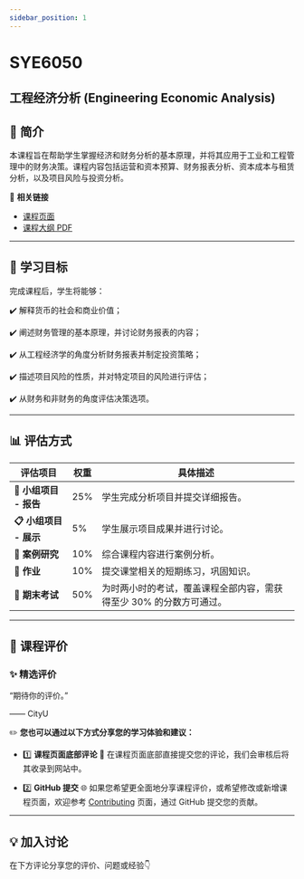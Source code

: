 ```yaml
---
sidebar_position: 1
---
```


# SYE6050
## 工程经济分析 (Engineering Economic Analysis)

## **📘 简介**
本课程旨在帮助学生掌握经济和财务分析的基本原理，并将其应用于工业和工程管理中的财务决策。课程内容包括运营和资本预算、财务报表分析、资本成本与租赁分析，以及项目风险与投资分析。

🔗 **相关链接**
- [课程页面](https://www.cityu.edu.hk/catalogue/pg/202425/course/SYE6050.htm)
- [课程大纲 PDF](https://www.cityu.edu.hk/catalogue/pg/202425/course/SYE6050.pdf)

---

## **🎯 学习目标**

完成课程后，学生将能够：

✔️ 解释货币的社会和商业价值；

✔️ 阐述财务管理的基本原理，并讨论财务报表的内容；

✔️ 从工程经济学的角度分析财务报表并制定投资策略；

✔️ 描述项目风险的性质，并对特定项目的风险进行评估；

✔️ 从财务和非财务的角度评估决策选项。

---

## **📊 评估方式**

| **评估项目**            | **权重** | **具体描述**                                                                                       |
|------------------------|---------|---------------------------------------------------------------------------------------------------|
| **📂 小组项目 - 报告**   | 25%      | 学生完成分析项目并提交详细报告。                                                                    |
| **📋 小组项目 - 展示**   | 5%       | 学生展示项目成果并进行讨论。                                                                       |
| **📑 案例研究**          | 10%      | 综合课程内容进行案例分析。                                                                          |
| **📝 作业**             | 10%      | 提交课堂相关的短期练习，巩固知识。                                                                   |
| **📝 期末考试**          | 50%      | 为时两小时的考试，覆盖课程全部内容，需获得至少 30% 的分数方可通过。                                          |

---

## **💬 课程评价**

### ✨ **精选评价**
<div className={commentStyles.commentBox}>
    <p className={commentStyles.commentText}>
        “期待你的评价。”
    </p>
    <p className={commentStyles.commentAuthor}>—— CityU</p>
</div>

✏️ **您也可以通过以下方式分享您的学习体验和建议：**

- 1️⃣ **课程页面底部评论**
💬 在课程页面底部直接提交您的评论，我们会审核后将其收录到网站中。

- 2️⃣ **GitHub 提交**
🌐 如果您希望更全面地分享课程评价，或希望修改或新增课程页面，欢迎参考 [Contributing](https://penjc.github.io/CityU/contributing) 页面，通过 GitHub 提交您的贡献。

---

## **💡 加入讨论**

在下方评论分享您的评价、问题或经验👇
<Utterances />
